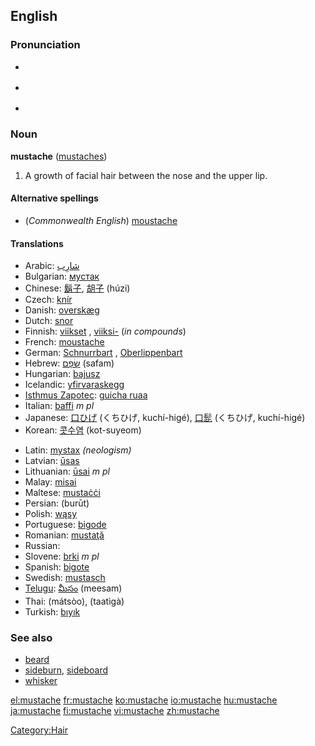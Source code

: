 ==English==

===Pronunciation===
* {{a|US}} {{IPA|/ˈmʌstæʃ/}}
* {{a|RP}} {{IPA|/ˈmʊstɑːʃ/}}
* {{SAMPA|/"mVst{S/}}

===Noun===
'''mustache''' ([[mustaches]])

# A growth of facial hair between the nose and the upper lip.

====Alternative spellings====
* (''Commonwealth English'') [[moustache]]

====Translations====
{{trans-top|growth of facial hair between the nose and the upper lip}}
* Arabic: [[شارب|شارِب]]
* Bulgarian: [[мустак]]
* Chinese: [[鬍子]], [[胡子]] (húzi)
* Czech: [[knír]] {{m}}
* Danish: [[overskæg]] {{n}}
* Dutch: [[snor]] {{f}}
* Finnish: [[viikset]] {{p}}, [[viikset|viiksi-]] (''in compounds'')
* French: [[moustache]] {{f}}
* German: [[Schnurrbart]] {{m}}, [[Oberlippenbart]] {{m}}
* Hebrew: [[שפם|שָׂפָם]] (safam) {{m}}
* Hungarian: [[bajusz]]
* Icelandic: [[yfirvaraskegg]] {{n}}
* [[Isthmus Zapotec]]: [[guicha ruaa]]
* Italian: [[baffi]] ''m pl''
* Japanese: [[口ひげ]] (くちひげ, kuchí-higé), [[口髭]] (くちひげ, kuchí-higé)
* Korean: [[콧수염]] (kot-suyeom)
{{trans-mid}}
* Latin: [[mystax]] ''(neologism)''
* Latvian: [[ūsas]] {{f|p}}
* Lithuanian: [[ūsai]] ''m pl''
* Malay: [[misai]]
* Maltese: [[mustaċċi]]
* Persian: {{fa-Arab|[[بروت]]}} (burūt)
* Polish: [[wąsy]] {{p}}
* Portuguese: [[bigode]] {{m}}
* Romanian: [[mustaţă]] {{f}}
* Russian: {{t|ru|усы|m|p|sc=Cyrl|tr=usý}}
* Slovene: [[brki]] ''m pl''
* Spanish: [[bigote]] {{m}}
* Swedish: [[mustasch]] {{c}}
* [[Telugu]]: [[మీసం]] (meesam)
* Thai: {{Thai|[[มัสสุ]]}} (mátsòo), {{Thai|[[ทาฐิกะ]]}} (taatìgà)
* Turkish: [[bıyık]]
{{trans-bottom}}

===See also===
* [[beard]]
* [[sideburn]], [[sideboard]]
* [[whisker]]

[[Category:Hair]]

[[el:mustache]]
[[fr:mustache]]
[[ko:mustache]]
[[io:mustache]]
[[hu:mustache]]
[[ja:mustache]]
[[fi:mustache]]
[[vi:mustache]]
[[zh:mustache]]